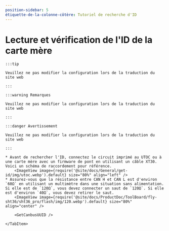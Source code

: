 ```yaml
---
position-sidebar: 5
étiquette-de-la-colonne-côtère: Tutoriel de recherche d'ID
---
```










# Lecture et vérification de l'ID de la carte mère

    :::tip

    Veuillez ne pas modifier la configuration lors de la traduction du site web

    :::

    :::warning Remarques

    Veuillez ne pas modifier la configuration lors de la traduction du site web

    :::

    :::danger Avertissement

    Veuillez ne pas modifier la configuration lors de la traduction du site web

    :::

<Tabs>
    <TabItem value="can" label="Obtention de l'UUID CANBus">

    * Avant de rechercher l'ID, connectez le circuit imprimé au UTOC ou à une carte mère avec un firmware de pont en utilisant un câble XT30. Voici un schéma de raccordement pour référence.
        <ImageView image={require('@site/docs/General/get-id/img/utoc.webp').default} size="80%" align="left" />    
    * Assurez-vous que la résistance entre CAN H et CAN L est d'environ `60Ω` en utilisant un multimètre dans une situation sans alimentation. Si elle est de `120Ω`, vous devez connecter un saut de `120Ω`. Si elle est d'environ `40Ω`, vous devez retirer le saut.
        <ImageView image={require('@site/docs/ProductDoc/ToolBoard/fly-sht36/sht36_pro/flash/img/120.webp').default} size="80%" align="center" />
   
        <GetCanbusUUID />

    </TabItem>
</Tabs>